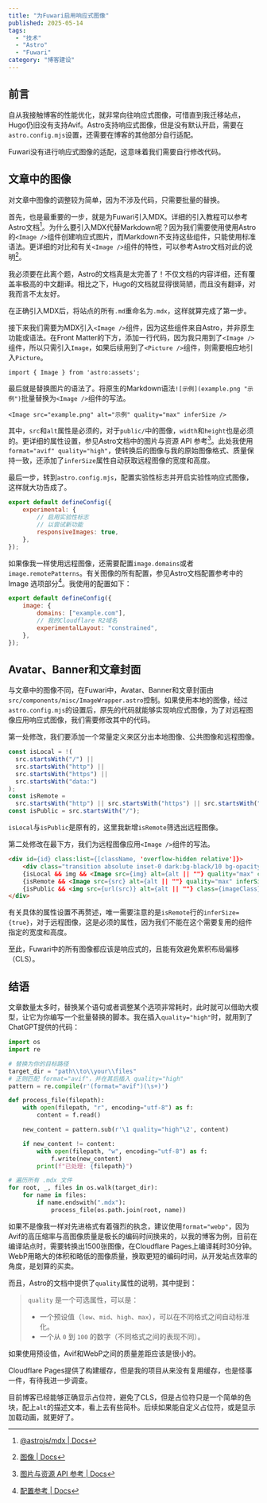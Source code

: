 ```yaml
---
title: "为Fuwari启用响应式图像"
published: 2025-05-14
tags: 
  - "技术"
  - "Astro"
  - "Fuwari"
category: "博客建设"
---
```

## 前言
自从我接触博客的性能优化，就非常向往响应式图像，可惜直到我迁移站点，Hugo仍旧没有支持Avif。Astro支持响应式图像，但是没有默认开启，需要在`astro.config.mjs`设置，还需要在博客的其他部分自行适配。

Fuwari没有进行响应式图像的适配，这意味着我们需要自行修改代码。

## 文章中的图像
对文章中图像的调整较为简单，因为不涉及代码，只需要批量的替换。

首先，也是最重要的一步，就是为Fuwari引入MDX。详细的引入教程可以参考Astro文档[^1]。为什么要引入MDX代替Markdown呢？因为我们需要使用使用Astro的`<Image />`组件创建响应式图片，而Markdown不支持这些组件，只能使用标准语法。更详细的对比和有关`<Image />`组件的特性，可以参考Astro文档对此的说明[^2]。

我必须要在此离个题，Astro的文档真是太完善了！不仅文档的内容详细，还有覆盖率极高的中文翻译。相比之下，Hugo的文档就显得很简陋，而且没有翻译，对我而言不太友好。

在正确引入MDX后，将站点的所有`.md`重命名为`.mdx`，这样就算完成了第一步。

接下来我们需要为MDX引入`<Image />`组件，因为这些组件来自Astro，并非原生功能或语法。在Front Matter的下方，添加一行代码，因为我只用到了`<Image />`组件，所以只需引入`Image`，如果后续用到了`<Picture />`组件，则需要相应地引入`Picture`。
```mdx title="src/content/posts/example.mdx"
import { Image } from 'astro:assets';
```

最后就是替换图片的语法了。将原生的Markdown语法`![示例](example.png "示例")`批量替换为`<Image />`组件的写法。
```mdx title="src/content/posts/example.mdx"
<Image src="example.png" alt="示例" quality="max" inferSize />
```

其中，`src`和`alt`属性是必须的，对于`public/`中的图像，`width`和`height`也是必须的。更详细的属性设置，参见Astro文档中的图片与资源 API 参考[^3]。此处我使用`format="avif" quality="high"`，使转换后的图像与我的原始图像格式、质量保持一致，还添加了`inferSize`属性自动获取远程图像的宽度和高度。

最后一步，转到`astro.config.mjs`，配置实验性标志并开启实验性响应式图像，这样就大功告成了。
```js title="astro.config.mjs"
export default defineConfig({
    experimental: {
        // 启用实验性标志
        // 以尝试新功能
        responsiveImages: true,
    },
});
```

如果像我一样使用远程图像，还需要配置`image.domains`或者`image.remotePatterns`。有关图像的所有配置，参见Astro文档配置参考中的Image 选项部分[^4]。我使用的配置如下：
```js title="astro.config.mjs"
export default defineConfig({
    image: {
        domains: ["example.com"],
        // 我的Cloudflare R2域名 
        experimentalLayout: "constrained",
    },
});
```

## Avatar、Banner和文章封面
与文章中的图像不同，在Fuwari中，Avatar、Banner和文章封面由`src/components/misc/ImageWrapper.astro`控制。如果使用本地的图像，经过`astro.config.mjs`的设置后，原先的代码就能够实现响应式图像，为了对远程图像应用响应式图像，我们需要修改其中的代码。

第一处修改，我们要添加一个常量定义来区分出本地图像、公共图像和远程图像。
```js title="src/components/misc/ImageWrapper.astro" startLineNumber=17 {7-8}
const isLocal = !(
  src.startsWith("/") ||
  src.startsWith("http") ||
  src.startsWith("https") ||
  src.startsWith("data:")
);
const isRemote =
  src.startsWith("http") || src.startsWith("https") || src.startsWith("data:");
const isPublic = src.startsWith("/");
```

`isLocal`与`isPublic`是原有的，这里我新增`isRemote`筛选出远程图像。

第二处修改在最下方，我们为远程图像应用`<Image />`组件的写法。
```html title="src/components/misc/ImageWrapper.astro" startLineNumber=50 "inferSize={true}"
<div id={id} class:list={[className, 'overflow-hidden relative']}>
    <div class="transition absolute inset-0 dark:bg-black/10 bg-opacity-50 pointer-events-none"></div>
    {isLocal && img && <Image src={img} alt={alt || ""} quality="max" class={imageClass} style={imageStyle}/>}
    {isRemote && <Image src={src} alt={alt || ""} quality="max" inferSize={true} class={imageClass} style={imageStyle}/>}
    {isPublic && <img src={url(src)} alt={alt || ""} class={imageClass} style={imageStyle}/>}
</div>
```

有关具体的属性设置不再赘述，唯一需要注意的是`isRemote`行的`inferSize={true}`，对于远程图像，这是必须的属性，因为我们不能在这个需要复用的组件指定的宽度和高度。

至此，Fuwari中的所有图像都应该是响应式的，且能有效避免累积布局偏移（CLS）。

## 结语
文章数量太多时，替换某个语句或者调整某个选项非常耗时，此时就可以借助大模型，让它为你编写一个批量替换的脚本。我在插入`quality="high"`时，就用到了ChatGPT提供的代码：
```python title="process.py"
import os
import re

# 替换为你的目标路径
target_dir = "path\\to\\your\\files"
# 正则匹配 format="avif"，并在其后插入 quality="high"
pattern = re.compile(r'(format="avif")(\s+)')

def process_file(filepath):
    with open(filepath, "r", encoding="utf-8") as f:
        content = f.read()

    new_content = pattern.sub(r'\1 quality="high"\2', content)

    if new_content != content:
        with open(filepath, "w", encoding="utf-8") as f:
            f.write(new_content)
        print(f"已处理: {filepath}")

# 遍历所有 .mdx 文件
for root, _, files in os.walk(target_dir):
    for name in files:
        if name.endswith(".mdx"):
            process_file(os.path.join(root, name))
```

如果不是像我一样对先进格式有着强烈的执念，建议使用`format="webp"`，因为Avif的高压缩率与高图像质量是极长的编码时间换来的，以我的博客为例，目前在编译站点时，需要转换出1500张图像，在Cloudflare Pages上编译耗时30分钟。WebP用略大的体积和略低的图像质量，换取更短的编码时间，从开发站点效率的角度，是划算的买卖。

而且，Astro的文档中提供了`quality`属性的说明，其中提到：
>`quality` 是一个可选属性，可以是：
>  - 一个预设值（`low`、`mid`、`high`、`max`），可以在不同格式之间自动标准化。
>  - 一个从 `0` 到 `100` 的数字（不同格式之间的表现不同）。

如果使用预设值，Avif和WebP之间的质量差距应该是很小的。

Cloudflare Pages提供了构建缓存，但是我的项目从来没有复用缓存，也是怪事一件，有待我进一步调查。

目前博客已经能够正确显示占位符，避免了CLS，但是占位符只是一个简单的色块，配上`alt`的描述文本，看上去有些简朴。后续如果能自定义占位符，或是显示加载动画，就更好了。

[^1]:[@astrojs/mdx | Docs](https://docs.astro.build/zh-cn/guides/integrations-guide/mdx/)
[^2]:[图像 | Docs](https://docs.astro.build/zh-cn/guides/images/)
[^3]:[图片与资源 API 参考 | Docs](https://docs.astro.build/zh-cn/reference/modules/astro-assets/)
[^4]:[配置参考 | Docs](https://docs.astro.build/zh-cn/reference/configuration-reference/#image-%E9%80%89%E9%A1%B9)